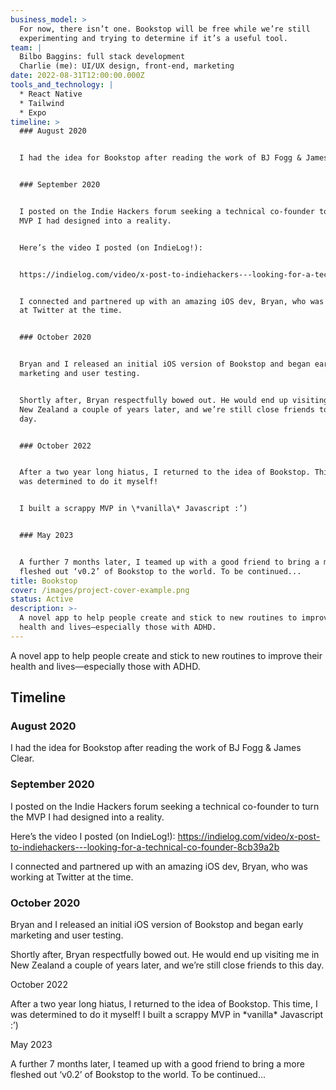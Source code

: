 ```yaml
---
business_model: >
  For now, there isn’t one. Bookstop will be free while we’re still
  experimenting and trying to determine if it’s a useful tool.
team: |
  Bilbo Baggins: full stack development
  Charlie (me): UI/UX design, front-end, marketing
date: 2022-08-31T12:00:00.000Z
tools_and_technology: |
  * React Native
  * Tailwind
  * Expo
timeline: >
  ### August 2020


  I had the idea for Bookstop after reading the work of BJ Fogg & James Clear.


  ### September 2020


  I posted on the Indie Hackers forum seeking a technical co-founder to turn the
  MVP I had designed into a reality.


  Here’s the video I posted (on IndieLog!):


  https://indielog.com/video/x-post-to-indiehackers---looking-for-a-technical-co-founder-8cb39a2b


  I connected and partnered up with an amazing iOS dev, Bryan, who was working
  at Twitter at the time.


  ### October 2020


  Bryan and I released an initial iOS version of Bookstop and began early
  marketing and user testing.


  Shortly after, Bryan respectfully bowed out. He would end up visiting me in
  New Zealand a couple of years later, and we’re still close friends to this
  day.


  ### October 2022


  After a two year long hiatus, I returned to the idea of Bookstop. This time, I
  was determined to do it myself!


  I built a scrappy MVP in \*vanilla\* Javascript :’)


  ### May 2023


  A further 7 months later, I teamed up with a good friend to bring a more
  fleshed out ‘v0.2’ of Bookstop to the world. To be continued...
title: Bookstop
cover: /images/project-cover-example.png
status: Active
description: >-
  A novel app to help people create and stick to new routines to improve their
  health and lives—especially those with ADHD.
---
```


A novel app to help people create and stick to new routines to improve their health and lives—especially those with ADHD.

## Timeline

### &#xA;August 2020


I had the idea for Bookstop after reading the work of BJ Fogg & James Clear.

### September 2020


I posted on the Indie Hackers forum seeking a technical co-founder to turn the MVP I had designed into a reality.


Here’s the video I posted (on IndieLog!):
https://indielog.com/video/x-post-to-indiehackers---looking-for-a-technical-co-founder-8cb39a2b


I connected and partnered up with an amazing iOS dev, Bryan, who was working at Twitter at the time.

### October 2020


Bryan and I released an initial iOS version of Bookstop and began early marketing and user testing.


Shortly after, Bryan respectfully bowed out. He would end up visiting me in New Zealand a couple of years later, and we’re still close friends to this day.


October 2022


After a two year long hiatus, I returned to the idea of Bookstop. This time, I was determined to do it myself!
I built a scrappy MVP in \*vanilla\* Javascript :’)


May 2023


A further 7 months later, I teamed up with a good friend to bring a more fleshed out ‘v0.2’ of Bookstop to the world. To be continued...

